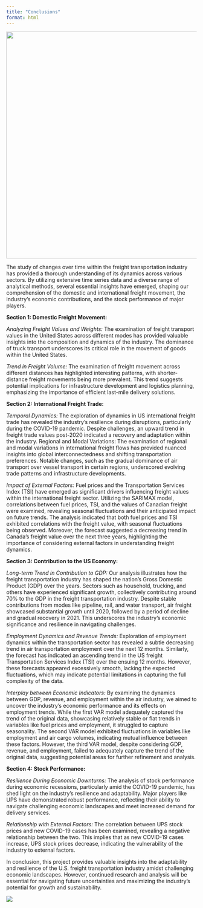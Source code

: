 ```yaml
---
title: "Conclusions"
format: html
---
```


![](images/big_pic.png){width=600}

The study of changes over time within the freight transportation industry has provided a thorough understanding of its dynamics across various sectors. By utilizing extensive time series data and a diverse range of analytical methods, several essential insights have emerged, shaping our comprehension of the domestic and international freight movement, the industry's economic contributions, and the stock performance of major players.

**Section 1: Domestic Freight Movement:**

*Analyzing Freight Values and Weights:* The examination of freight transport values in the United States across different modes has provided valuable insights into the composition and dynamics of the industry. The dominance of truck transport underscores its critical role in the movement of goods within the United States.

*Trend in Freight Volume:* The examination of freight movement across different distances has highlighted interesting patterns, with shorter-distance freight movements being more prevalent. This trend suggests potential implications for infrastructure development and logistics planning, emphasizing the importance of efficient last-mile delivery solutions.

**Section 2: International Freight Trade:**

*Temporal Dynamics:* The exploration of dynamics in US international freight trade has revealed the industry's resilience during disruptions, particularly during the COVID-19 pandemic. Despite challenges, an upward trend in freight trade values post-2020 indicated a recovery and adaptation within the industry.
Regional and Modal Variations: The examination of regional and modal variations in international freight flows has provided nuanced insights into global interconnectedness and shifting transportation preferences. Notable changes, such as the gradual dominance of air transport over vessel transport in certain regions, underscored evolving trade patterns and infrastructure developments.

*Impact of External Factors:* Fuel prices and the Transportation Services Index (TSI) have emerged as significant drivers influencing freight values within the international freight sector. Utilizing the SARIMAX model, correlations between fuel prices, TSI, and the values of Canadian freight were examined, revealing seasonal fluctuations and their anticipated impact on future trends. The analysis indicated that both fuel prices and TSI exhibited correlations with the freight value, with seasonal fluctuations being observed. Moreover, the forecast suggested a decreasing trend in Canada's freight value over the next three years, highlighting the importance of considering external factors in understanding freight dynamics.

**Section 3: Contribution to the US Economy:**

*Long-term Trend in Contribution to GDP:* Our analysis illustrates how the freight transportation industry has shaped the nation's Gross Domestic Product (GDP) over the years. Sectors such as household, trucking, and others have experienced significant growth, collectively contributing around 70% to the GDP in the freight transportation industry. Despite stable contributions from modes like pipeline, rail, and water transport, air freight showcased substantial growth until 2020, followed by a period of decline and gradual recovery in 2021. This underscores the industry's economic significance and resilience in navigating challenges.

*Employment Dynamics and Revenue Trends:* Exploration of employment dynamics within the transportation sector has revealed a subtle decreasing trend in air transportation employment over the next 12 months. Similarly, the forecast has indicated an ascending trend in the US freight Transportation Services Index (TSI) over the ensuing 12 months. However, these forecasts appeared excessively smooth, lacking the expected fluctuations, which may indicate potential limitations in capturing the full complexity of the data. 

*Interplay between Economic Indicators:* By examining the dynamics between GDP, revenue, and employment within the air industry, we aimed to uncover the industry's economic performance and its effects on employment trends. While the first VAR model adequately captured the trend of the original data, showcasing relatively stable or flat trends in variables like fuel prices and employment, it struggled to capture seasonality. The second VAR model exhibited fluctuations in variables like employment and air cargo volumes, indicating mutual influence between these factors. However, the third VAR model, despite considering GDP, revenue, and employment, failed to adequately capture the trend of the original data, suggesting potential areas for further refinement and analysis.

**Section 4: Stock Performance:**

*Resilience During Economic Downturns:* The analysis of stock performance during economic recessions, particularly amid the COVID-19 pandemic, has shed light on the industry's resilience and adaptability. Major players like UPS have demonstrated robust performance, reflecting their ability to navigate challenging economic landscapes and meet increased demand for delivery services.

*Relationship with External Factors:* The correlation between UPS stock prices and new COVID-19 cases has been examined, revealing a negative relationship between the two. This implies that as new COVID-19 cases increase, UPS stock prices decrease, indicating the vulnerability of the industry to external factors.

In conclusion, this project provides valuable insights into the adaptability and resilience of the U.S. freight transportation industry amidst challenging economic landscapes. However, continued research and analysis will be essential for navigating future uncertainties and maximizing the industry's potential for growth and sustainability.


![](/images/freight-conclusion.jpeg)

\